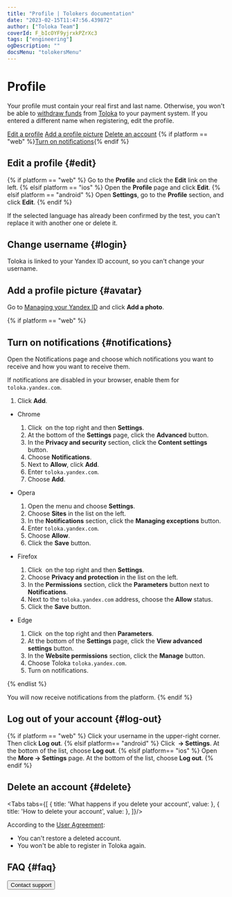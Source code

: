 ```yaml
---
title: "Profile | Tolokers documentation"
date: "2023-02-15T11:47:56.439872"
author: ["Toloka Team"]
coverId: F_bIcOYF9yjrxkPZrXc3
tags: ["engineering"]
ogDescription: ""
docsMenu: "tolokersMenu"
---
```



# Profile

Your profile must contain your real first and last name. Otherwise, you won't be able to [withdraw funds](/docs-new/tolokers/pay/about) from [Toloka](http://toloka.yandex.com/) to your payment system. If you entered a different name when registering, edit the profile.

[Edit a profile](#edit)
[Add a profile picture](#avatar)
[Delete an account](#delete)
{% if platform == "web" %}[Turn on notifications](#notifications){% endif %}

## Edit a profile {#edit}

{% if platform == "web" %} Go to the **Profile** and click the **Edit** link on the left.
{% elsif platform == "ios" %} Open the **Profile** page and click **Edit**.
{% elsif platform == "android" %} Open **Settings**, go to the **Profile** section, and click **Edit**.
{% endif %}

<Note mode="note" title="Note">

If the selected language has already been confirmed by the test, you can't replace it with another one or delete it.

</Note>

## Change username {#login}

Toloka is linked to your Yandex ID account, so you can't change your username.

## Add a profile picture {#avatar}

Go to [Managing your Yandex ID](https://passport.yandex.com/profile) and click **Add a photo**.

{% if platform == "web" %}
## Turn on notifications {#notifications}

Open the Notifications page and choose which notifications you want to receive and how you want to receive them.

If notifications are disabled in your browser, enable them for `toloka.yandex.com`.
   1. Click **Add**.

- Chrome

   1. Click <img src="https://tlk-infra-front.azureedge.net/portal-static/uploaded/images/1676449125825/1676449125825_original_svg.svg" alt="" /> on the top right and then **Settings**.
   1. At the bottom of the **Settings** page, click the **Advanced** button.
   1. In the **Privacy and security** section, click the **Content settings** button.
   1. Choose **Notifications**.
   1. Next to **Allow**, click **Add**.
   1. Enter `toloka.yandex.com`.
   1. Choose **Add**.

- Opera

   1. Open the menu and choose **Settings**.
   1. Choose **Sites** in the list on the left.
   1. In the **Notifications** section, click the **Managing exceptions** button.
   1. Enter `toloka.yandex.com`.
   1. Choose **Allow**.
   1. Click the **Save** button.

- Firefox

   1. Click <img src="https://tlk-infra-front.azureedge.net/portal-static/uploaded/images/1676449125006/1676449125006_original_svg.svg" alt="" /> on the top right and then **Settings**.
   1. Choose **Privacy and protection** in the list on the left.
   1. In the **Permissions** section, click the **Parameters** button next to **Notifications**.
   1. Next to the `toloka.yandex.com` address, choose the **Allow** status.
   1. Click the **Save** button.

- Edge

   1. Click <img src="https://tlk-infra-front.azureedge.net/portal-static/uploaded/images/1676449129896/1676449129896_original_svg.svg" alt="" /> on the top right and then **Parameters**.
   1. At the bottom of the **Settings** page, click the **View advanced settings** button.
   1. In the **Website permissions** section, click the **Manage** button.
   1. Choose Toloka `toloka.yandex.com`.
   1. Turn on notifications.

{% endlist %}

You will now receive notifications from the platform.
{% endif %}

## Log out of your account {#log-out}

{% if platform == "web" %}
Click your username in the upper-right corner. Then click **Log out**.
{% elsif platform== "android" %}
Click **<Image withBackground imageId="1676448834501" alt="" /> → Settings**. At the bottom of the list, choose **Log out**.
{% elsif platform== "ios" %}
Open the **More → Settings** page. At the bottom of the list, choose **Log out**.
{% endif %}

## Delete an account {#delete}

<Tabs tabs={[
  { title: 'What happens if you delete your account', value: <ProfileList1/> },
  { title: 'How to delete your account', value: <ProfileList2/> },
]}/>

<Note mode="warning" title="Warning">

According to the [User Agreement](https://toloka.ai/tolokers/legal/user-agreement/):
- You can't restore a deleted account.
- You won't be able to register in Toloka again.

</Note>

## FAQ {#faq}

<FaqProfile/>

<Button themeColor="light" view="default" size="l" type="link" url="/docs-new/tolokers/troubleshooting/troubleshooting#not_working_properly">Contact support</Button>